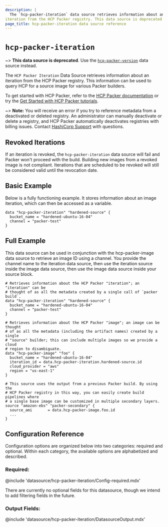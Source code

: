 ```yaml
---
description: |
  The `hcp-packer-iteration` data source retrieves information about an
iteration from the HCP Packer registry. This data source is deprecated. Use the `hcpe-packer-verion` data source instead.
page_title: hcp-packer-iteration data source reference
---
```


<BadgesHeader>
  <PluginBadge type="official" />
</BadgesHeader>

# `hcp-packer-iteration`

~> **This data source is deprecated**. Use the [`hcp-packer-version`](/packer/docs/datasources/hcp/hcp-packer-version) data source instead.

The `HCP Packer Iteration` Data Source retrieves information about an
iteration from the HCP Packer registry. This information can be used to query
HCP for a source image for various Packer builders.

To get started with HCP Packer, refer to the [HCP Packer documentation](/hcp/docs/packer) or try the [Get Started with HCP Packer tutorials](/packer/tutorials/hcp-get-started).

~> **Note:** You will receive an error if you try to reference metadata from a deactivated or deleted registry. An administrator can manually deactivate or delete a registry, and HCP Packer automatically deactivates registries with billing issues. Contact [HashiCorp Support](https://support.hashicorp.com/) with questions.

## Revoked Iterations

If an iteration is revoked, the `hcp-packer-iteration` data source will fail and Packer won't proceed with the build. Building new images from a revoked image is not compliant.
Iterations that are scheduled to be revoked will still be considered valid until the revocation date.

## Basic Example

Below is a fully functioning example. It stores information about an image
iteration, which can then be accessed as a variable.

```hcl
data "hcp-packer-iteration" "hardened-source" {
  bucket_name = "hardened-ubuntu-16-04"
  channel = "packer-test"
}
```

## Full Example

This data source can be used in conjunction with the hcp-packer-image
data source to retrieve an image ID using a channel. You provide the channel
name to the iteration data source, then use the iteration source inside the
image data source, then use the image data source inside your source block.

```hcl
# Retrieves information about the HCP Packer "iteration"; an "iteration" can be
# thought of as all the metadata created by a single call of `packer build`.
data "hcp-packer-iteration" "hardened-source" {
  bucket_name = "hardened-ubuntu-16-04"
  channel = "packer-test"
}

# Retrieves information about the HCP Packer "image"; an image can be thought
# of as all the metadata (including the artifact names) created by a single
# "source" builder; this can include multiple images so we provide a cloud
# region to disambiguate.
data "hcp-packer-image" "foo" {
  bucket_name = "hardened-ubuntu-16-04"
  iteration_id = data.hcp-packer-iteration.hardened-source.id
  cloud_provider = "aws"
  region = "us-east-1"
}

# This source uses the output from a previous Packer build. By using the
# HCP Packer registry in this way, you can easily create build pipelines where
# a single base image can be customized in multiple secondary layers.
source "amazon-ebs" "packer-secondary" {
  source_ami       = data.hcp-packer-image.foo.id
  ...
}
```

## Configuration Reference

Configuration options are organized below into two categories: required and
optional. Within each category, the available options are alphabetized and
described.

### Required:

@include 'datasource/hcp-packer-iteration/Config-required.mdx'

There are currently no optional fields for this datasource, though we intend
to add filtering fields in the future.

### Output Fields:

@include 'datasource/hcp-packer-iteration/DatasourceOutput.mdx'
